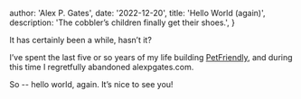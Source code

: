 
  author: 'Alex P. Gates',
  date: '2022-12-20',
  title: 'Hello World (again)',
  description:
    'The cobbler’s children finally get their shoes.',
}


It has certainly been a while, hasn’t it?

I’ve spent the last five or so years of my life building <a rel="nofollow" target="_blank" href="https://petfriendlybox.com">PetFriendly</a>,
and during this time I regretfully abandoned alexpgates.com.

So -- hello world, again. It’s nice to see you!
